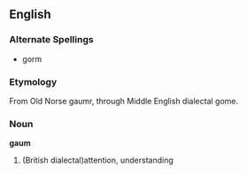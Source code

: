 ==English==

===Alternate Spellings===

* gorm

===Etymology===

From Old Norse gaumr, through Middle English dialectal gome.

===Noun===
'''gaum'''

# (British dialectal)attention, understanding